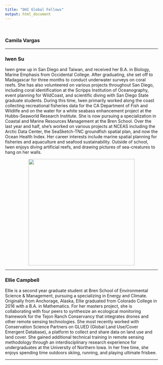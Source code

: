 ```yaml
---
title: "OHI Global Fellows"
output: html_document
---  
```


<br>

### Camila Vargas

***

### Iwen Su

Iwen grew up in San Diego and Taiwan, and received her B.A. in Biology, Marine Emphasis from Occidental College. After graduating, she set off to Madagascar for three months to conduct underwater surveys on coral reefs. She has also volunteered on various projects throughout San Diego, including coral identification at the Scripps Institution of Oceanography, event planning for WildCoast, and scientific diving with San Diego State graduate students. During this time, Iwen primarily worked along the coast collecting recreational fisheries data for the CA Department of Fish and Wildlife and on the water for a white seabass enhancement project at the Hubbs-Seaworld Research Institute. She is now pursuing a specialization in Coastal and Marine Resources Management at the Bren School. Over the last year and half, she's worked on various projects at NCEAS including the Arctic Data Center, the SeaSketch-TNC groundfish spatial plan, and now the Ocean Health Index. Her career interests include marine spatial planning for fisheries and aquaculture and seafood sustainability. Outside of school, Iwen enjoys diving artificial reefs, and drawing pictures of sea-creatures to hang on her walls. 

<center><img src="images/iwen_pic.jpg" width="350px"></center>  


***

### Ellie Campbell

Ellie is a second year graduate student at Bren School of Environmental Science & Management, pursuing a specializing in Energy and Climate. Originally from Anchorage, Alaska, Ellie graduated from Colorado College in 2016 with a B.A. in Mathematics. For her masters project, she is collaborating with four peers to synthesize an ecological monitoring framework for the Tejon Ranch Conservancy that integrates drones and other remote sensing technologies. She most recently worked with Conservation Science Partners on GLUED (Global Land Use/Cover Emergent Database), a platform to collect and share data on land use and land cover. She gained additional technical training in remote sensing methodology through an interdisciplinary research experience for undergraduates at the University of Northern Iowa. In her free time, she enjoys spending time outdoors skiing, running, and playing ultimate frisbee.

***
